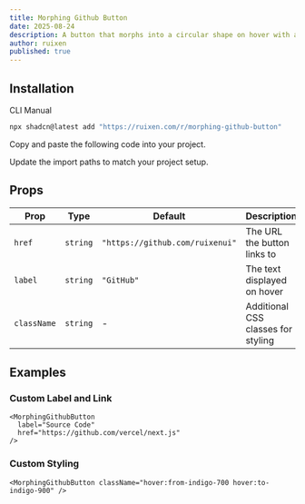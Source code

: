 ```yaml
---
title: Morphing Github Button
date: 2025-08-24
description: A button that morphs into a circular shape on hover with a floating label
author: ruixen
published: true
---
```


<ComponentPreview name="morphing-github-button-demo" />

## Installation

<Tabs defaultValue="cli">

<TabsList>
  <TabsTrigger value="cli">CLI</TabsTrigger>
  <TabsTrigger value="manual">Manual</TabsTrigger>
</TabsList>
<TabsContent value="cli">

```bash
npx shadcn@latest add "https://ruixen.com/r/morphing-github-button"
```

</TabsContent>

<TabsContent value="manual">

<Steps>

<Step>Copy and paste the following code into your project.</Step>

<ComponentSource name="morphing-github-button" />

<Step>Update the import paths to match your project setup.</Step>

</Steps>

</TabsContent>

</Tabs>

## Props

| Prop        | Type     | Default                         | Description                        |
| ----------- | -------- | ------------------------------- | ---------------------------------- |
| `href`      | `string` | `"https://github.com/ruixenui"` | The URL the button links to        |
| `label`     | `string` | `"GitHub"`                      | The text displayed on hover        |
| `className` | `string` | -                               | Additional CSS classes for styling |

## Examples

### Custom Label and Link

```tsx
<MorphingGithubButton
  label="Source Code"
  href="https://github.com/vercel/next.js"
/>
```

### Custom Styling

```tsx
<MorphingGithubButton className="hover:from-indigo-700 hover:to-indigo-900" />
```
